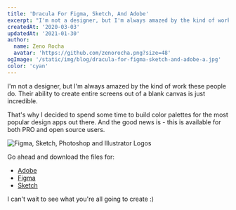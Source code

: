 ```yaml
---
title: 'Dracula For Figma, Sketch, And Adobe'
excerpt: "I'm not a designer, but I'm always amazed by the kind of work these people do. Their ability to create entire screens out of a blank canvas is just incredible."
createdAt: '2020-03-03'
updatedAt: '2021-01-30'
author:
  name: Zeno Rocha
  avatar: 'https://github.com/zenorocha.png?size=48'
ogImage: '/static/img/blog/dracula-for-figma-sketch-and-adobe-a.jpg'
color: 'cyan'
---
```


I'm not a designer, but I'm always amazed by the kind of work these people do. Their ability to create entire screens out of a blank canvas is just incredible.

That's why I decided to spend some time to build color palettes for the most popular design apps out there. And the good news is - this is available for both PRO and open source users.

![Figma, Sketch, Photoshop and Illustrator Logos](/static/img/blog/dracula-for-figma-sketch-and-adobe-a.jpg)

Go ahead and download the files for:

- [Adobe](/adobe)
- [Figma](/figma)
- [Sketch](/sketch)

I can't wait to see what you're all going to create :)
